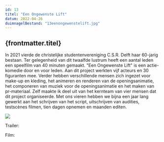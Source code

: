 ```yaml
---
id: 13
titel: "Een Ongewenste Lift"
datum: 2022-04-26
duimnagelBestand: "13eenongewenstelift.jpg"
---
```



## {frontmatter.titel}

In 2021 vierde de christelijke studentenvereniging C.S.R. Delft haar 60-jarig bestaan. Ter gelegenheid van dit twaalfde lustrum heeft een aantal leden een speelfilm van 40 minuten gemaakt. "Een Ongewenste Lift" is een actie-komedie door en voor leden. Aan dit project werkten vijf acteurs en 30 figuranten mee. Verder hebben verschillende mensen zich ingezet voor make-up en kleding, het animeren en renderen van de openingsanimatie, het componeren van muziek voor de openingsanimatie en het maken van pr-materiaal. Zelf maakte ik deel uit van het kernteam van vier mensen dat dit project organiseerde. Met ons vieren hebben we bijna een jaar lang gewerkt aan het schrijven van het script, uitschrijven van audities, testscènes filmen, tien dagen opnemen en maanden editen.

<Image titel="CP" src="/plaatjes/CP.jpg" />

Trailer:

<Youtube titel="Hoi" youtubeId="SfK4_fCNvn0" />

Film:

<Youtube titel="Hoi" youtubeId="6LUGK_lQm-Y" />

